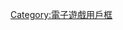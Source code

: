 {{Userbox
  |border-c=brown
  |id=TW
  |id-s=18
  |info=這個用戶喜歡玩'''[[Tribal Wars]]'''。
  |id-c=yellow
  |id-fc=red
  |info-c=gray
  |info-s=10
  |info-fc=white
}}<includeonly>[[Category:喜歡玩Tribal Wars的維基人|{{PAGENAME}}]]</includeonly><noinclude>

{{DEFAULTSORT:TribalWars}}
[[Category:喜歡玩Tribal Wars的維基人| ]]
[[Category:電子遊戲用戶框]]
</noinclude>